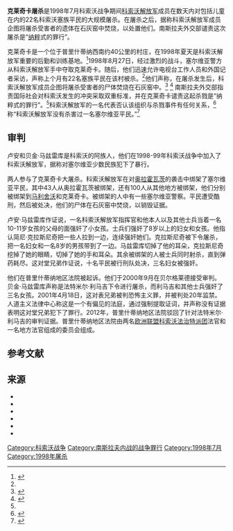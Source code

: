 {{More footnotes needed|time=2021-02-26T11:31:17+00:00}}
{{Infobox civilian attack
|title= 克莱奇卡屠杀
|image= 
|caption=
|location=靠近科索沃利普连的克莱奇卡
|target=塞族民众
|date= 1998年7月7日至22日
|time= 
|timezone=
|type= 大规模杀戮
|fatalities=22<ref>{{cite web| publisher= Večernje Novosti| url= http://www.novosti.rs/vesti/naslovna/aktuelno.292.html:407523-Klecka-Zive-Srbe-bacali-u-krecanu| title= Klečka: Žive Srbe bacali u krečanu| date= 2012-11-25| accessdate= 2013-03-28| archive-date= 2020-10-02| archive-url= https://web.archive.org/web/20201002000023/https://www.novosti.rs/vesti/naslovna/aktuelno.292.html:407523-Klecka-Zive-Srbe-bacali-u-krecanu}}</ref>
|injuries=
|motive=
}} {{Campaignbox 科索沃战争}}

'''克莱奇卡屠杀'''是1998年7月科索沃战争期间[[科索沃解放军|科索沃解放军]]成员在数天内对包括儿童在内的22名科索沃塞族平民的大规模屠杀。在屠杀之后，据称科索沃解放军成员企图将屠杀受害者的遗体在石灰窑中焚烧，以处置他们。南斯拉夫外交部谴责这次屠杀是“[[纳粹|纳粹]]式的罪行”。

克莱奇卡是一个位于普里什蒂纳西南约40公里的村庄，在1998年夏天是科索沃解放军重要的后勤和训练基地。<ref name="#1">{{cite web| publisher= BBC| url= http://news.bbc.co.uk/2/hi/europe/160978.stm| title= Serbs highlight 'KLA atrocity'| date= 1998-08-29| accessdate= 2013-03-28| archive-date= 2021-02-26| archive-url= https://web.archive.org/web/20210226154221/http://news.bbc.co.uk/2/hi/europe/160978.stm}}</ref>1998年8月27日，经过激烈的战斗，塞尔维亚警方从科索沃解放军手中夺取克莱奇卡。随后，他们迅速允许电视台工作人员和外国记者采访，声称上个月有22名塞族平民在该村被杀。<ref name="#1"/>他们声称，在屠杀发生后，科索沃解放军成员企图将屠杀受害者的尸体焚烧在石灰窑中。<ref>{{cite book| last=Judah| first=Tim| ref=Judah| year=2002| publisher=Yale University Press|  url=https://books.google.com/?id=sVf1na3FN_UC&printsec=frontcover&dq=Tim+Judah| title= Kosovo: War and Revenge| accessdate=2013-03-28| isbn=0300097255}}</ref>
<ref name="#2">{{cite web| publisher= BBC| url= http://news.bbc.co.uk/2/hi/world/monitoring/161031.stm| title= Yugoslavs condemn "Nazi-style" killings of Serbs in Kosovo| date= 1998-08-29| accessdate= 2013-03-28| archive-date= 2021-03-24| archive-url= https://web.archive.org/web/20210324235922/http://news.bbc.co.uk/2/hi/world/monitoring/161031.stm}}</ref>
南斯拉夫外交部指责国际社会对科索沃发生的冲突采取双重标准，并在克莱奇卡谴责这起杀戮是“纳粹式的罪行”。<ref name="#2"/>科索沃解放军的一名代表否认该组织与杀戮事件有任何关系，<ref>{{cite web| publisher= BBC| url= http://news.bbc.co.uk/2/hi/europe/160995.stm| title= Serbs condemn Nazi-style massacre of civilians| date= 1998-08-30| accessdate= 2013-03-28| archive-date= 2019-12-23| archive-url= https://web.archive.org/web/20191223181258/http://news.bbc.co.uk/2/hi/europe/160995.stm}}</ref>称“科索沃解放军没有杀害过一名塞尔维亚平民。”<ref>{{cite book| last=Krieger| first=Heike| ref=Krieger| year=2001| publisher=Cambridge University Press|  url=https://books.google.com/?id=-OhPTJn8ZWoC| title= The Kosovo Conflict and International Law: An Analytical Documentation 1974-1999| accessdate=2013-03-28| isbn=9780521800716}}</ref>
== 审判 ==
卢安和贝金·马兹雷库是科索沃的阿族人，他们在1998-99年科索沃战争中加入了科索沃解放军，据称对塞尔维亚少数民族犯下了暴行。

两人参与了克莱奇卡大屠杀。{{sfn|Stakić|2017}}科索沃解放军在对[[奥拉霍瓦茨|奥拉霍瓦茨]]的袭击中绑架了塞尔维亚平民，其中43人从奥拉霍瓦茨被绑架，还有100人从其他地方被绑架，他们分别被绑架到[[马利舍沃|马利舍沃]]和克莱奇卡。{{sfn|Stakić|2017}}被绑架的人中有一些塞尔维亚警察。{{sfn|Stakić|2017}}平民遭受酷刑，然后被处决，他们的尸体在石灰窑中焚烧，以销毁证据。{{sfn|Stakić|2017}}

卢安·马兹雷库作证说，一名科索沃解放军指挥官和他本人以及其他士兵当着一名10-11岁女孩的父母的面强奸了小女孩。{{sfn|Stakić|2017}}士兵们强奸了8岁以上的妇女和女孩。{{sfn|Stakić|2017}}他指认简尼·克拉斯尼奇把一些人拉到一边，连续强奸她们。{{sfn|Stakić|2017}}克拉斯尼奇被下令屠杀，把一名妇女和一名8岁的男孩带到了一边。马兹雷库切掉了他的耳朵，克拉斯尼奇挖掉了她的眼睛，切掉了她的手和耳朵。{{sfn|Stakić|2017}}其余被绑架的人被士兵同时射杀，直到弹药耗尽。{{sfn|Stakić|2017}}这对堂兄弟作证说，十名平民被行刑队处决，三名妇女被强奸。{{sfn|B92|2012-03-21}}

他们在普里什蒂纳地区法院被起诉。{{sfn|Stakić|2017}}他们于2000年9月在贝尔格莱德接受审判。{{sfn|Dimitrijević|2001|p=233}}贝金·马兹雷库声称是法特米尔·利马吉下令进行屠杀，而利马吉和其他士兵强奸了三名女孩。{{sfn|Stakić|2017}}2001年4月18日，这对表兄弟被判恐怖主义罪，并被判处20年监禁。{{sfn|HRW|2001}}人道主义法律中心称这是一个有偏见的法庭，通过强制提取证词，并声称没有证据表明这对堂兄弟犯下了罪行。{{sfn|HRW|2001}}2012年，普里什蒂纳地区法院驳回了针对法特米尔·利马吉的审判证据。普里什蒂纳地区法院由两名[[欧洲联盟科索沃法治特派团|欧洲联盟科索沃法治特派团]]法官和一名地方法官组成的委员会组成。{{sfn|B92|2012-03-21}}

== 参考文献 ==
{{reflist}}
==来源==
*{{cite book|author=Vojin Dimitrijević|title=Human Rights in Yugoslavia, 2000: Legal Provisions, Practice and Legal Consciousness in the Federal Republic of Yugoslavia Compared to International Human Rights Standards|url=https://books.google.com/books?id=jJIkAQAAIAAJ|year=2001|publisher=Centre for Human Rights|isbn=978-86-7202-040-3}}
*{{cite web|last=Stakić|first=Jasmina|date=2017-04-27|title=Užasno svedočenje albanskih terorista o masakru Srba: Silovali smo vaše devojčice, vadili im oči i komadali ih|publisher=Telegraf|url=http://www.telegraf.rs/vesti/2747582-uzasno-svedocenje-albanskih-terorista-o-masakru-srba-silovali-smo-vase-devojcice-vadili-im-oci-i-komadali-ih-foto|access-date=2021-02-26|archive-date=2018-08-29|archive-url=https://web.archive.org/web/20180829064358/http://www.telegraf.rs/vesti/2747582-uzasno-svedocenje-albanskih-terorista-o-masakru-srba-silovali-smo-vase-devojcice-vadili-im-oci-i-komadali-ih-foto}}
*{{cite book|author=Human Rights Watch (Organization)|title=Under Orders: War Crimes in Kosovo|url=https://books.google.com/books?id=1n8DrZg2rb8C&pg=PA562|year=2001|publisher=Human Rights Watch|isbn=978-1-56432-264-7|pages=562–}}
*{{cite web|title=Evidence ruled inadmissible in KLA war crimes case|date=2012-03-21|publisher=B92|url=http://www.b92.net/eng/news/crimes.php?yyyy=2012&mm=03&dd=21&nav_id=79382|access-date=2021-02-26|archive-date=2017-12-13|archive-url=https://web.archive.org/web/20171213202325/https://www.b92.net/eng/news/crimes.php?yyyy=2012&mm=03&dd=21&nav_id=79382}}
* {{cite book| last=Judah| first=Tim| ref=Judah| year=2002| publisher=Yale University Press|  url=https://books.google.com/?id=sVf1na3FN_UC&printsec=frontcover&dq=Tim+Judah| title= Kosovo: War and Revenge| accessdate=2013-03-28| isbn=0300097255}}
* {{cite book| last=Krieger| first=Heike| ref=Krieger| year=2001| publisher=Cambridge University Press|  url=https://books.google.com/?id=-OhPTJn8ZWoC| title= The Kosovo Conflict and International Law: An Analytical Documentation 1974-1999| accessdate=2013-03-28| isbn=9780521800716}}

[[Category:科索沃战争|Category:科索沃战争]]
[[Category:南斯拉夫内战的战争罪行|Category:南斯拉夫内战的战争罪行]]
[[Category:1998年7月|Category:1998年7月]] 
[[Category:1998年屠杀|Category:1998年屠杀]]